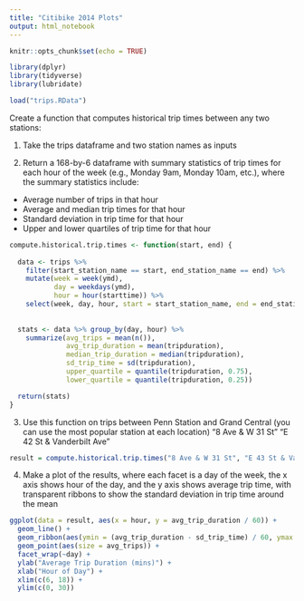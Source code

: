 ```yaml
---
title: "Citibike 2014 Plots"
output: html_notebook
---
```


```r
knitr::opts_chunk$set(echo = TRUE)

library(dplyr)
library(tidyverse)
library(lubridate)

load("trips.RData")
```

Create a function that computes historical trip times between any two stations: 

1. Take the trips dataframe and two station names as inputs

2. Return a 168-by-6 dataframe with summary statistics of trip times for each hour of the week (e.g., Monday 9am, Monday 10am, etc.), where the summary statistics include: 
  + Average number of trips in that hour
  + Average and median trip times for that hour
  + Standard deviation in trip time for that hour
  + Upper and lower quartiles of trip time for that hour
  
```r
compute.historical.trip.times <- function(start, end) {
  
  data <- trips %>%
    filter(start_station_name == start, end_station_name == end) %>%
    mutate(week = week(ymd),
           day = weekdays(ymd),
           hour = hour(starttime)) %>%
    select(week, day, hour, start = start_station_name, end = end_station_name, tripduration)
  
  
  stats <- data %>% group_by(day, hour) %>%
    summarize(avg_trips = mean(n()),
              avg_trip_duration = mean(tripduration),
              median_trip_duration = median(tripduration),
              sd_trip_time = sd(tripduration),
              upper_quartile = quantile(tripduration, 0.75),
              lower_quartile = quantile(tripduration, 0.25))

  return(stats)
}
```

3. Use this function on trips between Penn Station and Grand Central (you can use the most popular station at each location)
"8 Ave & W 31 St"
"E 42 St & Vanderbilt Ave"

```r

result = compute.historical.trip.times("8 Ave & W 31 St", "E 43 St & Vanderbilt Ave")

```

4. Make a plot of the results, where each facet is a day of the week, the x axis shows hour of the day, and the y axis shows average trip time, with transparent ribbons to show the standard deviation in trip time around the mean

```r

ggplot(data = result, aes(x = hour, y = avg_trip_duration / 60)) +
  geom_line() +
  geom_ribbon(aes(ymin = (avg_trip_duration - sd_trip_time) / 60, ymax = (avg_trip_duration + sd_trip_time) / 60), alpha = 0.25) +
  geom_point(aes(size = avg_trips)) +
  facet_wrap(~day) +
  ylab("Average Trip Duration (mins)") +
  xlab("Hour of Day") +
  xlim(c(6, 18)) +
  ylim(c(0, 30))

```